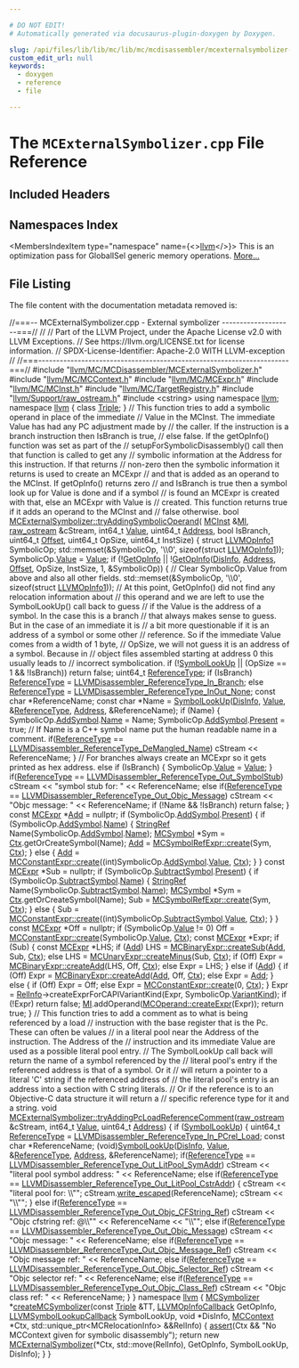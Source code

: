 ```yaml
---

# DO NOT EDIT!
# Automatically generated via docusaurus-plugin-doxygen by Doxygen.

slug: /api/files/lib/lib/mc/lib/mc/mcdisassembler/mcexternalsymbolizer-cpp
custom_edit_url: null
keywords:
  - doxygen
  - reference
  - file

---
```





# The `MCExternalSymbolizer.cpp` File Reference

<DoxygenPage pluginConfig={pluginConfig}>



## Included Headers

<IncludesList>
<IncludesListItem
  filePath="llvm/MC/MCDisassembler/MCExternalSymbolizer.h"
  permalink="/docs/api/files/include/include/llvm/include/llvm/mc/include/llvm/mc/mcdisassembler/mcexternalsymbolizer-h"
  isLocal="true" />
<IncludesListItem
  filePath="llvm/MC/MCContext.h"
  permalink="/docs/api/files/include/include/llvm/include/llvm/mc/mccontext-h"
  isLocal="true" />
<IncludesListItem
  filePath="llvm/MC/MCExpr.h"
  permalink="/docs/api/files/include/include/llvm/include/llvm/mc/mcexpr-h"
  isLocal="true" />
<IncludesListItem
  filePath="llvm/MC/MCInst.h"
  permalink="/docs/api/files/include/include/llvm/include/llvm/mc/mcinst-h"
  isLocal="true" />
<IncludesListItem
  filePath="llvm/MC/TargetRegistry.h"
  permalink="/docs/api/files/include/include/llvm/include/llvm/mc/targetregistry-h"
  isLocal="true" />
<IncludesListItem
  filePath="llvm/Support/raw_ostream.h"
  permalink="/docs/api/files/include/include/llvm/include/llvm/support/raw-ostream-h"
  isLocal="true" />
<IncludesListItem
  filePath="cstring"
  permalink=""
  isLocal="false" />
</IncludesList>

## Namespaces Index

<MembersIndex>

<MembersIndexItem
  type="namespace"
  name={<><a href="/docs/api/namespaces/llvm">llvm</a></>}>
This is an optimization pass for GlobalISel generic memory operations. <a href="/docs/api/namespaces/llvm/#details">More...</a>
</MembersIndexItem>

</MembersIndex>


## File Listing

The file content with the documentation metadata removed is:

<ProgramListing>

<Link id="l00001" /><CodeLine lineNumber="1"><Highlight kind="comment">//===-- MCExternalSymbolizer.cpp - External symbolizer --------------------===//</Highlight><Highlight kind="normal"></Highlight></CodeLine>
<Link id="l00002" /><CodeLine lineNumber="2"><Highlight kind="normal"></Highlight><Highlight kind="comment">//</Highlight><Highlight kind="normal"></Highlight></CodeLine>
<Link id="l00003" /><CodeLine lineNumber="3"><Highlight kind="normal"></Highlight><Highlight kind="comment">// Part of the LLVM Project, under the Apache License v2.0 with LLVM Exceptions.</Highlight><Highlight kind="normal"></Highlight></CodeLine>
<Link id="l00004" /><CodeLine lineNumber="4"><Highlight kind="normal"></Highlight><Highlight kind="comment">// See https://llvm.org/LICENSE.txt for license information.</Highlight><Highlight kind="normal"></Highlight></CodeLine>
<Link id="l00005" /><CodeLine lineNumber="5"><Highlight kind="normal"></Highlight><Highlight kind="comment">// SPDX-License-Identifier: Apache-2.0 WITH LLVM-exception</Highlight><Highlight kind="normal"></Highlight></CodeLine>
<Link id="l00006" /><CodeLine lineNumber="6"><Highlight kind="normal"></Highlight><Highlight kind="comment">//</Highlight><Highlight kind="normal"></Highlight></CodeLine>
<Link id="l00007" /><CodeLine lineNumber="7"><Highlight kind="normal"></Highlight><Highlight kind="comment">//===----------------------------------------------------------------------===//</Highlight><Highlight kind="normal"></Highlight></CodeLine>
<Link id="l00008" /><CodeLine lineNumber="8"><Highlight kind="normal"></Highlight></CodeLine>
<Link id="l00009" /><CodeLine lineNumber="9"><Highlight kind="normal"></Highlight><Highlight kind="preprocessor">#include &quot;<a href="/docs/api/files/include/include/llvm/include/llvm/mc/include/llvm/mc/mcdisassembler/mcexternalsymbolizer-h">llvm/MC/MCDisassembler/MCExternalSymbolizer.h</a>&quot;</Highlight><Highlight kind="normal"></Highlight></CodeLine>
<Link id="l00010" /><CodeLine lineNumber="10"><Highlight kind="normal"></Highlight><Highlight kind="preprocessor">#include &quot;<a href="/docs/api/files/include/include/llvm/include/llvm/mc/mccontext-h">llvm/MC/MCContext.h</a>&quot;</Highlight><Highlight kind="normal"></Highlight></CodeLine>
<Link id="l00011" /><CodeLine lineNumber="11"><Highlight kind="normal"></Highlight><Highlight kind="preprocessor">#include &quot;<a href="/docs/api/files/include/include/llvm/include/llvm/mc/mcexpr-h">llvm/MC/MCExpr.h</a>&quot;</Highlight><Highlight kind="normal"></Highlight></CodeLine>
<Link id="l00012" /><CodeLine lineNumber="12"><Highlight kind="normal"></Highlight><Highlight kind="preprocessor">#include &quot;<a href="/docs/api/files/include/include/llvm/include/llvm/mc/mcinst-h">llvm/MC/MCInst.h</a>&quot;</Highlight><Highlight kind="normal"></Highlight></CodeLine>
<Link id="l00013" /><CodeLine lineNumber="13"><Highlight kind="normal"></Highlight><Highlight kind="preprocessor">#include &quot;<a href="/docs/api/files/include/include/llvm/include/llvm/mc/targetregistry-h">llvm/MC/TargetRegistry.h</a>&quot;</Highlight><Highlight kind="normal"></Highlight></CodeLine>
<Link id="l00014" /><CodeLine lineNumber="14"><Highlight kind="normal"></Highlight><Highlight kind="preprocessor">#include &quot;<a href="/docs/api/files/include/include/llvm/include/llvm/support/raw-ostream-h">llvm/Support/raw&#95;ostream.h</a>&quot;</Highlight><Highlight kind="normal"></Highlight></CodeLine>
<Link id="l00015" /><CodeLine lineNumber="15"><Highlight kind="normal"></Highlight><Highlight kind="preprocessor">#include &lt;cstring&gt;</Highlight><Highlight kind="normal"></Highlight></CodeLine>
<Link id="l00016" /><CodeLine lineNumber="16"><Highlight kind="normal"></Highlight></CodeLine>
<Link id="l00017" /><CodeLine lineNumber="17"><Highlight kind="normal"></Highlight><Highlight kind="keyword">using namespace </Highlight><Highlight kind="normal"><a href="/docs/api/namespaces/llvm">llvm</a>;</Highlight></CodeLine>
<Link id="l00018" /><CodeLine lineNumber="18"><Highlight kind="normal"></Highlight></CodeLine>
<Link id="l00019" /><CodeLine lineNumber="19"><Highlight kind="normal"></Highlight><Highlight kind="keyword">namespace </Highlight><Highlight kind="normal"><a href="/docs/api/namespaces/llvm">llvm</a> &#123;</Highlight></CodeLine>
<Link id="l00020" /><CodeLine lineNumber="20"><Highlight kind="normal"></Highlight><Highlight kind="keyword">class </Highlight><Highlight kind="normal"><a href="/docs/api/classes/llvm/triple">Triple</a>;</Highlight></CodeLine>
<Link id="l00021" /><CodeLine lineNumber="21"><Highlight kind="normal">&#125;</Highlight></CodeLine>
<Link id="l00022" /><CodeLine lineNumber="22"><Highlight kind="normal"></Highlight></CodeLine>
<Link id="l00023" /><CodeLine lineNumber="23"><Highlight kind="normal"></Highlight><Highlight kind="comment">// This function tries to add a symbolic operand in place of the immediate</Highlight><Highlight kind="normal"></Highlight></CodeLine>
<Link id="l00024" /><CodeLine lineNumber="24"><Highlight kind="normal"></Highlight><Highlight kind="comment">// Value in the MCInst. The immediate Value has had any PC adjustment made by</Highlight><Highlight kind="normal"></Highlight></CodeLine>
<Link id="l00025" /><CodeLine lineNumber="25"><Highlight kind="normal"></Highlight><Highlight kind="comment">// the caller. If the instruction is a branch instruction then IsBranch is true,</Highlight><Highlight kind="normal"></Highlight></CodeLine>
<Link id="l00026" /><CodeLine lineNumber="26"><Highlight kind="normal"></Highlight><Highlight kind="comment">// else false. If the getOpInfo() function was set as part of the</Highlight><Highlight kind="normal"></Highlight></CodeLine>
<Link id="l00027" /><CodeLine lineNumber="27"><Highlight kind="normal"></Highlight><Highlight kind="comment">// setupForSymbolicDisassembly() call then that function is called to get any</Highlight><Highlight kind="normal"></Highlight></CodeLine>
<Link id="l00028" /><CodeLine lineNumber="28"><Highlight kind="normal"></Highlight><Highlight kind="comment">// symbolic information at the Address for this instruction. If that returns</Highlight><Highlight kind="normal"></Highlight></CodeLine>
<Link id="l00029" /><CodeLine lineNumber="29"><Highlight kind="normal"></Highlight><Highlight kind="comment">// non-zero then the symbolic information it returns is used to create an MCExpr</Highlight><Highlight kind="normal"></Highlight></CodeLine>
<Link id="l00030" /><CodeLine lineNumber="30"><Highlight kind="normal"></Highlight><Highlight kind="comment">// and that is added as an operand to the MCInst. If getOpInfo() returns zero</Highlight><Highlight kind="normal"></Highlight></CodeLine>
<Link id="l00031" /><CodeLine lineNumber="31"><Highlight kind="normal"></Highlight><Highlight kind="comment">// and IsBranch is true then a symbol look up for Value is done and if a symbol</Highlight><Highlight kind="normal"></Highlight></CodeLine>
<Link id="l00032" /><CodeLine lineNumber="32"><Highlight kind="normal"></Highlight><Highlight kind="comment">// is found an MCExpr is created with that, else an MCExpr with Value is</Highlight><Highlight kind="normal"></Highlight></CodeLine>
<Link id="l00033" /><CodeLine lineNumber="33"><Highlight kind="normal"></Highlight><Highlight kind="comment">// created. This function returns true if it adds an operand to the MCInst and</Highlight><Highlight kind="normal"></Highlight></CodeLine>
<Link id="l00034" /><CodeLine lineNumber="34"><Highlight kind="normal"></Highlight><Highlight kind="comment">// false otherwise.</Highlight><Highlight kind="normal"></Highlight></CodeLine>
<Link id="l00035" /><CodeLine lineNumber="35" lineLink="/docs/api/classes/llvm/mcexternalsymbolizer/#aa4807aa3571299368e6d9b5c3d39893a"><Highlight kind="normal"></Highlight><Highlight kind="keywordtype">bool</Highlight><Highlight kind="normal"> <a href="/docs/api/classes/llvm/mcexternalsymbolizer/#aa4807aa3571299368e6d9b5c3d39893a">MCExternalSymbolizer::tryAddingSymbolicOperand</a>(</Highlight></CodeLine>
<Link id="l00036" /><CodeLine lineNumber="36"><Highlight kind="normal">    <a href="/docs/api/classes/llvm/mcinst">MCInst</a> &amp;<a href="/docs/api/files/lib/lib/codegen/lib/codegen/globalisel/irtranslator-cpp/#abe44dfdea65b4f7e11e0a608ab708b76">MI</a>, <a href="/docs/api/classes/llvm/raw-ostream">raw&#95;ostream</a> &amp;cStream, int64&#95;t <a href="/docs/api/classes/llvm/value">Value</a>, uint64&#95;t <a href="/docs/api/namespaces/llvm/#a8e02bbea14c70bab55fbc1384e1472d9add7bf230fde8d4836917806aff6a6b27">Address</a>,</Highlight></CodeLine>
<Link id="l00037" /><CodeLine lineNumber="37"><Highlight kind="normal">    </Highlight><Highlight kind="keywordtype">bool</Highlight><Highlight kind="normal"> IsBranch, uint64&#95;t <a href="/docs/api/namespaces/llvm/#a05f5b9a11bdcc5feba62899f95dcf878a3134224cba2545bc57954d3b072aebb4">Offset</a>, uint64&#95;t OpSize, uint64&#95;t InstSize) &#123;</Highlight></CodeLine>
<Link id="l00038" /><CodeLine lineNumber="38"><Highlight kind="normal">  </Highlight><Highlight kind="keyword">struct </Highlight><Highlight kind="normal"><a href="/docs/api/structs/llvmopinfo1">LLVMOpInfo1</a> SymbolicOp;</Highlight></CodeLine>
<Link id="l00039" /><CodeLine lineNumber="39"><Highlight kind="normal">  std::memset(&amp;SymbolicOp, </Highlight><Highlight kind="charliteral">&#39;\\0&#39;</Highlight><Highlight kind="normal">, </Highlight><Highlight kind="keyword">sizeof</Highlight><Highlight kind="normal">(</Highlight><Highlight kind="keyword">struct</Highlight><Highlight kind="normal"> <a href="/docs/api/structs/llvmopinfo1">LLVMOpInfo1</a>));</Highlight></CodeLine>
<Link id="l00040" /><CodeLine lineNumber="40"><Highlight kind="normal">  SymbolicOp.<a href="/docs/api/structs/llvmopinfo1/#ada34b99f968a6dbdd52619e812eb7d9a">Value</a> = <a href="/docs/api/classes/llvm/value">Value</a>;</Highlight></CodeLine>
<Link id="l00041" /><CodeLine lineNumber="41"><Highlight kind="normal"></Highlight></CodeLine>
<Link id="l00042" /><CodeLine lineNumber="42"><Highlight kind="normal">  </Highlight><Highlight kind="keywordflow">if</Highlight><Highlight kind="normal"> (!<a href="/docs/api/classes/llvm/mcexternalsymbolizer/#a2307af972a75c070da7242a59df69859">GetOpInfo</a> ||</Highlight></CodeLine>
<Link id="l00043" /><CodeLine lineNumber="43"><Highlight kind="normal">      !<a href="/docs/api/classes/llvm/mcexternalsymbolizer/#a2307af972a75c070da7242a59df69859">GetOpInfo</a>(<a href="/docs/api/classes/llvm/mcexternalsymbolizer/#a08e6d3c9e137726ed3c3729b61d8bed0">DisInfo</a>, <a href="/docs/api/namespaces/llvm/#a8e02bbea14c70bab55fbc1384e1472d9add7bf230fde8d4836917806aff6a6b27">Address</a>, <a href="/docs/api/namespaces/llvm/#a05f5b9a11bdcc5feba62899f95dcf878a3134224cba2545bc57954d3b072aebb4">Offset</a>, OpSize, InstSize, 1, &amp;SymbolicOp)) &#123;</Highlight></CodeLine>
<Link id="l00044" /><CodeLine lineNumber="44"><Highlight kind="normal">    </Highlight><Highlight kind="comment">// Clear SymbolicOp.Value from above and also all other fields.</Highlight><Highlight kind="normal"></Highlight></CodeLine>
<Link id="l00045" /><CodeLine lineNumber="45"><Highlight kind="normal">    std::memset(&amp;SymbolicOp, </Highlight><Highlight kind="charliteral">&#39;\\0&#39;</Highlight><Highlight kind="normal">, </Highlight><Highlight kind="keyword">sizeof</Highlight><Highlight kind="normal">(</Highlight><Highlight kind="keyword">struct</Highlight><Highlight kind="normal"> <a href="/docs/api/structs/llvmopinfo1">LLVMOpInfo1</a>));</Highlight></CodeLine>
<Link id="l00046" /><CodeLine lineNumber="46"><Highlight kind="normal"></Highlight></CodeLine>
<Link id="l00047" /><CodeLine lineNumber="47"><Highlight kind="normal">    </Highlight><Highlight kind="comment">// At this point, GetOpInfo() did not find any relocation information about</Highlight><Highlight kind="normal"></Highlight></CodeLine>
<Link id="l00048" /><CodeLine lineNumber="48"><Highlight kind="normal">    </Highlight><Highlight kind="comment">// this operand and we are left to use the SymbolLookUp() call back to guess</Highlight><Highlight kind="normal"></Highlight></CodeLine>
<Link id="l00049" /><CodeLine lineNumber="49"><Highlight kind="normal">    </Highlight><Highlight kind="comment">// if the Value is the address of a symbol.  In the case this is a branch</Highlight><Highlight kind="normal"></Highlight></CodeLine>
<Link id="l00050" /><CodeLine lineNumber="50"><Highlight kind="normal">    </Highlight><Highlight kind="comment">// that always makes sense to guess.  But in the case of an immediate it is</Highlight><Highlight kind="normal"></Highlight></CodeLine>
<Link id="l00051" /><CodeLine lineNumber="51"><Highlight kind="normal">    </Highlight><Highlight kind="comment">// a bit more questionable if it is an address of a symbol or some other</Highlight><Highlight kind="normal"></Highlight></CodeLine>
<Link id="l00052" /><CodeLine lineNumber="52"><Highlight kind="normal">    </Highlight><Highlight kind="comment">// reference.  So if the immediate Value comes from a width of 1 byte,</Highlight><Highlight kind="normal"></Highlight></CodeLine>
<Link id="l00053" /><CodeLine lineNumber="53"><Highlight kind="normal">    </Highlight><Highlight kind="comment">// OpSize, we will not guess it is an address of a symbol.  Because in</Highlight><Highlight kind="normal"></Highlight></CodeLine>
<Link id="l00054" /><CodeLine lineNumber="54"><Highlight kind="normal">    </Highlight><Highlight kind="comment">// object files assembled starting at address 0 this usually leads to</Highlight><Highlight kind="normal"></Highlight></CodeLine>
<Link id="l00055" /><CodeLine lineNumber="55"><Highlight kind="normal">    </Highlight><Highlight kind="comment">// incorrect symbolication.</Highlight><Highlight kind="normal"></Highlight></CodeLine>
<Link id="l00056" /><CodeLine lineNumber="56"><Highlight kind="normal">    </Highlight><Highlight kind="keywordflow">if</Highlight><Highlight kind="normal"> (!<a href="/docs/api/classes/llvm/mcexternalsymbolizer/#a43bb0a0aab29f9a9dbdee6a2e2d3264f">SymbolLookUp</a> || (OpSize == 1 &amp;&amp; !IsBranch))</Highlight></CodeLine>
<Link id="l00057" /><CodeLine lineNumber="57"><Highlight kind="normal">      </Highlight><Highlight kind="keywordflow">return</Highlight><Highlight kind="normal"> </Highlight><Highlight kind="keyword">false</Highlight><Highlight kind="normal">;</Highlight></CodeLine>
<Link id="l00058" /><CodeLine lineNumber="58"><Highlight kind="normal"></Highlight></CodeLine>
<Link id="l00059" /><CodeLine lineNumber="59"><Highlight kind="normal">    uint64&#95;t <a href="/docs/api/classes/referencetype">ReferenceType</a>;</Highlight></CodeLine>
<Link id="l00060" /><CodeLine lineNumber="60"><Highlight kind="normal">    </Highlight><Highlight kind="keywordflow">if</Highlight><Highlight kind="normal"> (IsBranch)</Highlight></CodeLine>
<Link id="l00061" /><CodeLine lineNumber="61"><Highlight kind="normal">       <a href="/docs/api/classes/referencetype">ReferenceType</a> = <a href="/docs/api/groups/llvmcdisassembler/#ga82fca9d886616e829b203276c80afabf">LLVMDisassembler&#95;ReferenceType&#95;In&#95;Branch</a>;</Highlight></CodeLine>
<Link id="l00062" /><CodeLine lineNumber="62"><Highlight kind="normal">    </Highlight><Highlight kind="keywordflow">else</Highlight><Highlight kind="normal"></Highlight></CodeLine>
<Link id="l00063" /><CodeLine lineNumber="63"><Highlight kind="normal">       <a href="/docs/api/classes/referencetype">ReferenceType</a> = <a href="/docs/api/groups/llvmcdisassembler/#gaa6b926b61f2d59191c806d31bb94c894">LLVMDisassembler&#95;ReferenceType&#95;InOut&#95;None</a>;</Highlight></CodeLine>
<Link id="l00064" /><CodeLine lineNumber="64"><Highlight kind="normal">    </Highlight><Highlight kind="keyword">const</Highlight><Highlight kind="normal"> </Highlight><Highlight kind="keywordtype">char</Highlight><Highlight kind="normal"> &#42;ReferenceName;</Highlight></CodeLine>
<Link id="l00065" /><CodeLine lineNumber="65"><Highlight kind="normal">    </Highlight><Highlight kind="keyword">const</Highlight><Highlight kind="normal"> </Highlight><Highlight kind="keywordtype">char</Highlight><Highlight kind="normal"> &#42;Name = <a href="/docs/api/classes/llvm/mcexternalsymbolizer/#a43bb0a0aab29f9a9dbdee6a2e2d3264f">SymbolLookUp</a>(<a href="/docs/api/classes/llvm/mcexternalsymbolizer/#a08e6d3c9e137726ed3c3729b61d8bed0">DisInfo</a>, <a href="/docs/api/classes/llvm/value">Value</a>, &amp;<a href="/docs/api/classes/referencetype">ReferenceType</a>, <a href="/docs/api/namespaces/llvm/#a8e02bbea14c70bab55fbc1384e1472d9add7bf230fde8d4836917806aff6a6b27">Address</a>,</Highlight></CodeLine>
<Link id="l00066" /><CodeLine lineNumber="66"><Highlight kind="normal">                                    &amp;ReferenceName);</Highlight></CodeLine>
<Link id="l00067" /><CodeLine lineNumber="67"><Highlight kind="normal">    </Highlight><Highlight kind="keywordflow">if</Highlight><Highlight kind="normal"> (Name) &#123;</Highlight></CodeLine>
<Link id="l00068" /><CodeLine lineNumber="68"><Highlight kind="normal">      SymbolicOp.<a href="/docs/api/structs/llvmopinfo1/#a5ac48adba22aa66db9bed16f0d492705">AddSymbol</a>.<a href="/docs/api/structs/llvmopinfosymbol1/#a60a11f3a829fd9bbeb3071bf372bcef0">Name</a> = Name;</Highlight></CodeLine>
<Link id="l00069" /><CodeLine lineNumber="69"><Highlight kind="normal">      SymbolicOp.<a href="/docs/api/structs/llvmopinfo1/#a5ac48adba22aa66db9bed16f0d492705">AddSymbol</a>.<a href="/docs/api/structs/llvmopinfosymbol1/#a03a90bff1e766901579a900fd4f870a1">Present</a> = </Highlight><Highlight kind="keyword">true</Highlight><Highlight kind="normal">;</Highlight></CodeLine>
<Link id="l00070" /><CodeLine lineNumber="70"><Highlight kind="normal">      </Highlight><Highlight kind="comment">// If Name is a C++ symbol name put the human readable name in a comment.</Highlight><Highlight kind="normal"></Highlight></CodeLine>
<Link id="l00071" /><CodeLine lineNumber="71"><Highlight kind="normal">      </Highlight><Highlight kind="keywordflow">if</Highlight><Highlight kind="normal">(<a href="/docs/api/classes/referencetype">ReferenceType</a> == <a href="/docs/api/groups/llvmcdisassembler/#gae11bd2845e00fc1aed8223da0793bf4b">LLVMDisassembler&#95;ReferenceType&#95;DeMangled&#95;Name</a>)</Highlight></CodeLine>
<Link id="l00072" /><CodeLine lineNumber="72"><Highlight kind="normal">        cStream &lt;&lt; ReferenceName;</Highlight></CodeLine>
<Link id="l00073" /><CodeLine lineNumber="73"><Highlight kind="normal">    &#125;</Highlight></CodeLine>
<Link id="l00074" /><CodeLine lineNumber="74"><Highlight kind="normal">    </Highlight><Highlight kind="comment">// For branches always create an MCExpr so it gets printed as hex address.</Highlight><Highlight kind="normal"></Highlight></CodeLine>
<Link id="l00075" /><CodeLine lineNumber="75"><Highlight kind="normal">    </Highlight><Highlight kind="keywordflow">else</Highlight><Highlight kind="normal"> </Highlight><Highlight kind="keywordflow">if</Highlight><Highlight kind="normal"> (IsBranch) &#123;</Highlight></CodeLine>
<Link id="l00076" /><CodeLine lineNumber="76"><Highlight kind="normal">      SymbolicOp.<a href="/docs/api/structs/llvmopinfo1/#ada34b99f968a6dbdd52619e812eb7d9a">Value</a> = <a href="/docs/api/classes/llvm/value">Value</a>;</Highlight></CodeLine>
<Link id="l00077" /><CodeLine lineNumber="77"><Highlight kind="normal">    &#125;</Highlight></CodeLine>
<Link id="l00078" /><CodeLine lineNumber="78"><Highlight kind="normal">    </Highlight><Highlight kind="keywordflow">if</Highlight><Highlight kind="normal">(<a href="/docs/api/classes/referencetype">ReferenceType</a> == <a href="/docs/api/groups/llvmcdisassembler/#ga43cc63fe7d58d8379d06b31cf92d620b">LLVMDisassembler&#95;ReferenceType&#95;Out&#95;SymbolStub</a>)</Highlight></CodeLine>
<Link id="l00079" /><CodeLine lineNumber="79"><Highlight kind="normal">      cStream &lt;&lt; </Highlight><Highlight kind="stringliteral">&quot;symbol stub for: &quot;</Highlight><Highlight kind="normal"> &lt;&lt; ReferenceName;</Highlight></CodeLine>
<Link id="l00080" /><CodeLine lineNumber="80"><Highlight kind="normal">    </Highlight><Highlight kind="keywordflow">else</Highlight><Highlight kind="normal"> </Highlight><Highlight kind="keywordflow">if</Highlight><Highlight kind="normal">(<a href="/docs/api/classes/referencetype">ReferenceType</a> == <a href="/docs/api/groups/llvmcdisassembler/#gaa07c4db36282f91d8f9da2f1c74ffc4c">LLVMDisassembler&#95;ReferenceType&#95;Out&#95;Objc&#95;Message</a>)</Highlight></CodeLine>
<Link id="l00081" /><CodeLine lineNumber="81"><Highlight kind="normal">      cStream &lt;&lt; </Highlight><Highlight kind="stringliteral">&quot;Objc message: &quot;</Highlight><Highlight kind="normal"> &lt;&lt; ReferenceName;</Highlight></CodeLine>
<Link id="l00082" /><CodeLine lineNumber="82"><Highlight kind="normal">    </Highlight><Highlight kind="keywordflow">if</Highlight><Highlight kind="normal"> (!Name &amp;&amp; !IsBranch)</Highlight></CodeLine>
<Link id="l00083" /><CodeLine lineNumber="83"><Highlight kind="normal">      </Highlight><Highlight kind="keywordflow">return</Highlight><Highlight kind="normal"> </Highlight><Highlight kind="keyword">false</Highlight><Highlight kind="normal">;</Highlight></CodeLine>
<Link id="l00084" /><CodeLine lineNumber="84"><Highlight kind="normal">  &#125;</Highlight></CodeLine>
<Link id="l00085" /><CodeLine lineNumber="85"><Highlight kind="normal"></Highlight></CodeLine>
<Link id="l00086" /><CodeLine lineNumber="86"><Highlight kind="normal">  </Highlight><Highlight kind="keyword">const</Highlight><Highlight kind="normal"> <a href="/docs/api/classes/llvm/mcexpr">MCExpr</a> &#42;<a href="/docs/api/namespaces/llvm/#aac36edd0f1ce976f0025c98e88d3830eaec211f7c20af43e742bf2570c3cb84f9">Add</a> = </Highlight><Highlight kind="keyword">nullptr</Highlight><Highlight kind="normal">;</Highlight></CodeLine>
<Link id="l00087" /><CodeLine lineNumber="87"><Highlight kind="normal">  </Highlight><Highlight kind="keywordflow">if</Highlight><Highlight kind="normal"> (SymbolicOp.<a href="/docs/api/structs/llvmopinfo1/#a5ac48adba22aa66db9bed16f0d492705">AddSymbol</a>.<a href="/docs/api/structs/llvmopinfosymbol1/#a03a90bff1e766901579a900fd4f870a1">Present</a>) &#123;</Highlight></CodeLine>
<Link id="l00088" /><CodeLine lineNumber="88"><Highlight kind="normal">    </Highlight><Highlight kind="keywordflow">if</Highlight><Highlight kind="normal"> (SymbolicOp.<a href="/docs/api/structs/llvmopinfo1/#a5ac48adba22aa66db9bed16f0d492705">AddSymbol</a>.<a href="/docs/api/structs/llvmopinfosymbol1/#a60a11f3a829fd9bbeb3071bf372bcef0">Name</a>) &#123;</Highlight></CodeLine>
<Link id="l00089" /><CodeLine lineNumber="89"><Highlight kind="normal">      <a href="/docs/api/classes/llvm/stringref">StringRef</a> Name(SymbolicOp.<a href="/docs/api/structs/llvmopinfo1/#a5ac48adba22aa66db9bed16f0d492705">AddSymbol</a>.<a href="/docs/api/structs/llvmopinfosymbol1/#a60a11f3a829fd9bbeb3071bf372bcef0">Name</a>);</Highlight></CodeLine>
<Link id="l00090" /><CodeLine lineNumber="90"><Highlight kind="normal">      <a href="/docs/api/classes/llvm/mcsymbol">MCSymbol</a> &#42;Sym = <a href="/docs/api/classes/llvm/mcsymbolizer/#ae7ae949c9f9c53c3e6e8c29799753c01">Ctx</a>.getOrCreateSymbol(Name);</Highlight></CodeLine>
<Link id="l00091" /><CodeLine lineNumber="91"><Highlight kind="normal">      <a href="/docs/api/namespaces/llvm/#aac36edd0f1ce976f0025c98e88d3830eaec211f7c20af43e742bf2570c3cb84f9">Add</a> = <a href="/docs/api/classes/llvm/mcsymbolrefexpr/#a9914b597552aa4b4bcbb8acaa04d632a">MCSymbolRefExpr::create</a>(Sym, <a href="/docs/api/classes/llvm/mcsymbolizer/#ae7ae949c9f9c53c3e6e8c29799753c01">Ctx</a>);</Highlight></CodeLine>
<Link id="l00092" /><CodeLine lineNumber="92"><Highlight kind="normal">    &#125; </Highlight><Highlight kind="keywordflow">else</Highlight><Highlight kind="normal"> &#123;</Highlight></CodeLine>
<Link id="l00093" /><CodeLine lineNumber="93"><Highlight kind="normal">      <a href="/docs/api/namespaces/llvm/#aac36edd0f1ce976f0025c98e88d3830eaec211f7c20af43e742bf2570c3cb84f9">Add</a> = <a href="/docs/api/classes/llvm/mcconstantexpr/#af9bdc4c9c65ea1ff077fbbb6407d7b2a">MCConstantExpr::create</a>((</Highlight><Highlight kind="keywordtype">int</Highlight><Highlight kind="normal">)SymbolicOp.<a href="/docs/api/structs/llvmopinfo1/#a5ac48adba22aa66db9bed16f0d492705">AddSymbol</a>.<a href="/docs/api/structs/llvmopinfosymbol1/#ada98ba08ab672b331d230197a788e625">Value</a>, <a href="/docs/api/classes/llvm/mcsymbolizer/#ae7ae949c9f9c53c3e6e8c29799753c01">Ctx</a>);</Highlight></CodeLine>
<Link id="l00094" /><CodeLine lineNumber="94"><Highlight kind="normal">    &#125;</Highlight></CodeLine>
<Link id="l00095" /><CodeLine lineNumber="95"><Highlight kind="normal">  &#125;</Highlight></CodeLine>
<Link id="l00096" /><CodeLine lineNumber="96"><Highlight kind="normal"></Highlight></CodeLine>
<Link id="l00097" /><CodeLine lineNumber="97"><Highlight kind="normal">  </Highlight><Highlight kind="keyword">const</Highlight><Highlight kind="normal"> <a href="/docs/api/classes/llvm/mcexpr">MCExpr</a> &#42;Sub = </Highlight><Highlight kind="keyword">nullptr</Highlight><Highlight kind="normal">;</Highlight></CodeLine>
<Link id="l00098" /><CodeLine lineNumber="98"><Highlight kind="normal">  </Highlight><Highlight kind="keywordflow">if</Highlight><Highlight kind="normal"> (SymbolicOp.<a href="/docs/api/structs/llvmopinfo1/#a5a683606e957f62746726cab5935d165">SubtractSymbol</a>.<a href="/docs/api/structs/llvmopinfosymbol1/#a03a90bff1e766901579a900fd4f870a1">Present</a>) &#123;</Highlight></CodeLine>
<Link id="l00099" /><CodeLine lineNumber="99"><Highlight kind="normal">      </Highlight><Highlight kind="keywordflow">if</Highlight><Highlight kind="normal"> (SymbolicOp.<a href="/docs/api/structs/llvmopinfo1/#a5a683606e957f62746726cab5935d165">SubtractSymbol</a>.<a href="/docs/api/structs/llvmopinfosymbol1/#a60a11f3a829fd9bbeb3071bf372bcef0">Name</a>) &#123;</Highlight></CodeLine>
<Link id="l00100" /><CodeLine lineNumber="100"><Highlight kind="normal">      <a href="/docs/api/classes/llvm/stringref">StringRef</a> Name(SymbolicOp.<a href="/docs/api/structs/llvmopinfo1/#a5a683606e957f62746726cab5935d165">SubtractSymbol</a>.<a href="/docs/api/structs/llvmopinfosymbol1/#a60a11f3a829fd9bbeb3071bf372bcef0">Name</a>);</Highlight></CodeLine>
<Link id="l00101" /><CodeLine lineNumber="101"><Highlight kind="normal">      <a href="/docs/api/classes/llvm/mcsymbol">MCSymbol</a> &#42;Sym = <a href="/docs/api/classes/llvm/mcsymbolizer/#ae7ae949c9f9c53c3e6e8c29799753c01">Ctx</a>.getOrCreateSymbol(Name);</Highlight></CodeLine>
<Link id="l00102" /><CodeLine lineNumber="102"><Highlight kind="normal">      Sub = <a href="/docs/api/classes/llvm/mcsymbolrefexpr/#a9914b597552aa4b4bcbb8acaa04d632a">MCSymbolRefExpr::create</a>(Sym, <a href="/docs/api/classes/llvm/mcsymbolizer/#ae7ae949c9f9c53c3e6e8c29799753c01">Ctx</a>);</Highlight></CodeLine>
<Link id="l00103" /><CodeLine lineNumber="103"><Highlight kind="normal">    &#125; </Highlight><Highlight kind="keywordflow">else</Highlight><Highlight kind="normal"> &#123;</Highlight></CodeLine>
<Link id="l00104" /><CodeLine lineNumber="104"><Highlight kind="normal">      Sub = <a href="/docs/api/classes/llvm/mcconstantexpr/#af9bdc4c9c65ea1ff077fbbb6407d7b2a">MCConstantExpr::create</a>((</Highlight><Highlight kind="keywordtype">int</Highlight><Highlight kind="normal">)SymbolicOp.<a href="/docs/api/structs/llvmopinfo1/#a5a683606e957f62746726cab5935d165">SubtractSymbol</a>.<a href="/docs/api/structs/llvmopinfosymbol1/#ada98ba08ab672b331d230197a788e625">Value</a>, <a href="/docs/api/classes/llvm/mcsymbolizer/#ae7ae949c9f9c53c3e6e8c29799753c01">Ctx</a>);</Highlight></CodeLine>
<Link id="l00105" /><CodeLine lineNumber="105"><Highlight kind="normal">    &#125;</Highlight></CodeLine>
<Link id="l00106" /><CodeLine lineNumber="106"><Highlight kind="normal">  &#125;</Highlight></CodeLine>
<Link id="l00107" /><CodeLine lineNumber="107"><Highlight kind="normal"></Highlight></CodeLine>
<Link id="l00108" /><CodeLine lineNumber="108"><Highlight kind="normal">  </Highlight><Highlight kind="keyword">const</Highlight><Highlight kind="normal"> <a href="/docs/api/classes/llvm/mcexpr">MCExpr</a> &#42;Off = </Highlight><Highlight kind="keyword">nullptr</Highlight><Highlight kind="normal">;</Highlight></CodeLine>
<Link id="l00109" /><CodeLine lineNumber="109"><Highlight kind="normal">  </Highlight><Highlight kind="keywordflow">if</Highlight><Highlight kind="normal"> (SymbolicOp.<a href="/docs/api/structs/llvmopinfo1/#ada34b99f968a6dbdd52619e812eb7d9a">Value</a> != 0)</Highlight></CodeLine>
<Link id="l00110" /><CodeLine lineNumber="110"><Highlight kind="normal">    Off = <a href="/docs/api/classes/llvm/mcconstantexpr/#af9bdc4c9c65ea1ff077fbbb6407d7b2a">MCConstantExpr::create</a>(SymbolicOp.<a href="/docs/api/structs/llvmopinfo1/#ada34b99f968a6dbdd52619e812eb7d9a">Value</a>, <a href="/docs/api/classes/llvm/mcsymbolizer/#ae7ae949c9f9c53c3e6e8c29799753c01">Ctx</a>);</Highlight></CodeLine>
<Link id="l00111" /><CodeLine lineNumber="111"><Highlight kind="normal"></Highlight></CodeLine>
<Link id="l00112" /><CodeLine lineNumber="112"><Highlight kind="normal">  </Highlight><Highlight kind="keyword">const</Highlight><Highlight kind="normal"> <a href="/docs/api/classes/llvm/mcexpr">MCExpr</a> &#42;Expr;</Highlight></CodeLine>
<Link id="l00113" /><CodeLine lineNumber="113"><Highlight kind="normal">  </Highlight><Highlight kind="keywordflow">if</Highlight><Highlight kind="normal"> (Sub) &#123;</Highlight></CodeLine>
<Link id="l00114" /><CodeLine lineNumber="114"><Highlight kind="normal">    </Highlight><Highlight kind="keyword">const</Highlight><Highlight kind="normal"> <a href="/docs/api/classes/llvm/mcexpr">MCExpr</a> &#42;LHS;</Highlight></CodeLine>
<Link id="l00115" /><CodeLine lineNumber="115"><Highlight kind="normal">    </Highlight><Highlight kind="keywordflow">if</Highlight><Highlight kind="normal"> (<a href="/docs/api/namespaces/llvm/#aac36edd0f1ce976f0025c98e88d3830eaec211f7c20af43e742bf2570c3cb84f9">Add</a>)</Highlight></CodeLine>
<Link id="l00116" /><CodeLine lineNumber="116"><Highlight kind="normal">      LHS = <a href="/docs/api/classes/llvm/mcbinaryexpr/#af766134165065939f49fb0662c246f66">MCBinaryExpr::createSub</a>(<a href="/docs/api/namespaces/llvm/#aac36edd0f1ce976f0025c98e88d3830eaec211f7c20af43e742bf2570c3cb84f9">Add</a>, Sub, <a href="/docs/api/classes/llvm/mcsymbolizer/#ae7ae949c9f9c53c3e6e8c29799753c01">Ctx</a>);</Highlight></CodeLine>
<Link id="l00117" /><CodeLine lineNumber="117"><Highlight kind="normal">    </Highlight><Highlight kind="keywordflow">else</Highlight><Highlight kind="normal"></Highlight></CodeLine>
<Link id="l00118" /><CodeLine lineNumber="118"><Highlight kind="normal">      LHS = <a href="/docs/api/classes/llvm/mcunaryexpr/#aff718d95a5738283e9049bc93fa9abe2">MCUnaryExpr::createMinus</a>(Sub, <a href="/docs/api/classes/llvm/mcsymbolizer/#ae7ae949c9f9c53c3e6e8c29799753c01">Ctx</a>);</Highlight></CodeLine>
<Link id="l00119" /><CodeLine lineNumber="119"><Highlight kind="normal">    </Highlight><Highlight kind="keywordflow">if</Highlight><Highlight kind="normal"> (Off)</Highlight></CodeLine>
<Link id="l00120" /><CodeLine lineNumber="120"><Highlight kind="normal">      Expr = <a href="/docs/api/classes/llvm/mcbinaryexpr/#a3cbe1086ebf00680e8dc374e07305cfb">MCBinaryExpr::createAdd</a>(LHS, Off, <a href="/docs/api/classes/llvm/mcsymbolizer/#ae7ae949c9f9c53c3e6e8c29799753c01">Ctx</a>);</Highlight></CodeLine>
<Link id="l00121" /><CodeLine lineNumber="121"><Highlight kind="normal">    </Highlight><Highlight kind="keywordflow">else</Highlight><Highlight kind="normal"></Highlight></CodeLine>
<Link id="l00122" /><CodeLine lineNumber="122"><Highlight kind="normal">      Expr = LHS;</Highlight></CodeLine>
<Link id="l00123" /><CodeLine lineNumber="123"><Highlight kind="normal">  &#125; </Highlight><Highlight kind="keywordflow">else</Highlight><Highlight kind="normal"> </Highlight><Highlight kind="keywordflow">if</Highlight><Highlight kind="normal"> (<a href="/docs/api/namespaces/llvm/#aac36edd0f1ce976f0025c98e88d3830eaec211f7c20af43e742bf2570c3cb84f9">Add</a>) &#123;</Highlight></CodeLine>
<Link id="l00124" /><CodeLine lineNumber="124"><Highlight kind="normal">    </Highlight><Highlight kind="keywordflow">if</Highlight><Highlight kind="normal"> (Off)</Highlight></CodeLine>
<Link id="l00125" /><CodeLine lineNumber="125"><Highlight kind="normal">      Expr = <a href="/docs/api/classes/llvm/mcbinaryexpr/#a3cbe1086ebf00680e8dc374e07305cfb">MCBinaryExpr::createAdd</a>(<a href="/docs/api/namespaces/llvm/#aac36edd0f1ce976f0025c98e88d3830eaec211f7c20af43e742bf2570c3cb84f9">Add</a>, Off, <a href="/docs/api/classes/llvm/mcsymbolizer/#ae7ae949c9f9c53c3e6e8c29799753c01">Ctx</a>);</Highlight></CodeLine>
<Link id="l00126" /><CodeLine lineNumber="126"><Highlight kind="normal">    </Highlight><Highlight kind="keywordflow">else</Highlight><Highlight kind="normal"></Highlight></CodeLine>
<Link id="l00127" /><CodeLine lineNumber="127"><Highlight kind="normal">      Expr = <a href="/docs/api/namespaces/llvm/#aac36edd0f1ce976f0025c98e88d3830eaec211f7c20af43e742bf2570c3cb84f9">Add</a>;</Highlight></CodeLine>
<Link id="l00128" /><CodeLine lineNumber="128"><Highlight kind="normal">  &#125; </Highlight><Highlight kind="keywordflow">else</Highlight><Highlight kind="normal"> &#123;</Highlight></CodeLine>
<Link id="l00129" /><CodeLine lineNumber="129"><Highlight kind="normal">    </Highlight><Highlight kind="keywordflow">if</Highlight><Highlight kind="normal"> (Off)</Highlight></CodeLine>
<Link id="l00130" /><CodeLine lineNumber="130"><Highlight kind="normal">      Expr = Off;</Highlight></CodeLine>
<Link id="l00131" /><CodeLine lineNumber="131"><Highlight kind="normal">    </Highlight><Highlight kind="keywordflow">else</Highlight><Highlight kind="normal"></Highlight></CodeLine>
<Link id="l00132" /><CodeLine lineNumber="132"><Highlight kind="normal">      Expr = <a href="/docs/api/classes/llvm/mcconstantexpr/#af9bdc4c9c65ea1ff077fbbb6407d7b2a">MCConstantExpr::create</a>(0, <a href="/docs/api/classes/llvm/mcsymbolizer/#ae7ae949c9f9c53c3e6e8c29799753c01">Ctx</a>);</Highlight></CodeLine>
<Link id="l00133" /><CodeLine lineNumber="133"><Highlight kind="normal">  &#125;</Highlight></CodeLine>
<Link id="l00134" /><CodeLine lineNumber="134"><Highlight kind="normal"></Highlight></CodeLine>
<Link id="l00135" /><CodeLine lineNumber="135"><Highlight kind="normal">  Expr = <a href="/docs/api/classes/llvm/mcsymbolizer/#a65399cf3fad4593f48477a0962ddd074">RelInfo</a>-&gt;createExprForCAPIVariantKind(Expr, SymbolicOp.<a href="/docs/api/structs/llvmopinfo1/#ab73fd79b7db7a7c855f644fb952b519b">VariantKind</a>);</Highlight></CodeLine>
<Link id="l00136" /><CodeLine lineNumber="136"><Highlight kind="normal">  </Highlight><Highlight kind="keywordflow">if</Highlight><Highlight kind="normal"> (!Expr)</Highlight></CodeLine>
<Link id="l00137" /><CodeLine lineNumber="137"><Highlight kind="normal">    </Highlight><Highlight kind="keywordflow">return</Highlight><Highlight kind="normal"> </Highlight><Highlight kind="keyword">false</Highlight><Highlight kind="normal">;</Highlight></CodeLine>
<Link id="l00138" /><CodeLine lineNumber="138"><Highlight kind="normal"></Highlight></CodeLine>
<Link id="l00139" /><CodeLine lineNumber="139"><Highlight kind="normal">  <a href="/docs/api/files/lib/lib/codegen/lib/codegen/globalisel/irtranslator-cpp/#abe44dfdea65b4f7e11e0a608ab708b76">MI</a>.addOperand(<a href="/docs/api/classes/llvm/mcoperand/#a17f407ba097404266dc3528bd68ac811">MCOperand::createExpr</a>(Expr));</Highlight></CodeLine>
<Link id="l00140" /><CodeLine lineNumber="140"><Highlight kind="normal">  </Highlight><Highlight kind="keywordflow">return</Highlight><Highlight kind="normal"> </Highlight><Highlight kind="keyword">true</Highlight><Highlight kind="normal">;</Highlight></CodeLine>
<Link id="l00141" /><CodeLine lineNumber="141"><Highlight kind="normal">&#125;</Highlight></CodeLine>
<Link id="l00142" /><CodeLine lineNumber="142"><Highlight kind="normal"></Highlight></CodeLine>
<Link id="l00143" /><CodeLine lineNumber="143"><Highlight kind="normal"></Highlight><Highlight kind="comment">// This function tries to add a comment as to what is being referenced by a load</Highlight><Highlight kind="normal"></Highlight></CodeLine>
<Link id="l00144" /><CodeLine lineNumber="144"><Highlight kind="normal"></Highlight><Highlight kind="comment">// instruction with the base register that is the Pc.  These can often be values</Highlight><Highlight kind="normal"></Highlight></CodeLine>
<Link id="l00145" /><CodeLine lineNumber="145"><Highlight kind="normal"></Highlight><Highlight kind="comment">// in a literal pool near the Address of the instruction. The Address of the</Highlight><Highlight kind="normal"></Highlight></CodeLine>
<Link id="l00146" /><CodeLine lineNumber="146"><Highlight kind="normal"></Highlight><Highlight kind="comment">// instruction and its immediate Value are used as a possible literal pool entry.</Highlight><Highlight kind="normal"></Highlight></CodeLine>
<Link id="l00147" /><CodeLine lineNumber="147"><Highlight kind="normal"></Highlight><Highlight kind="comment">// The SymbolLookUp call back will return the name of a symbol referenced by the</Highlight><Highlight kind="normal"></Highlight></CodeLine>
<Link id="l00148" /><CodeLine lineNumber="148"><Highlight kind="normal"></Highlight><Highlight kind="comment">// literal pool&#39;s entry if the referenced address is that of a symbol. Or it</Highlight><Highlight kind="normal"></Highlight></CodeLine>
<Link id="l00149" /><CodeLine lineNumber="149"><Highlight kind="normal"></Highlight><Highlight kind="comment">// will return a pointer to a literal &#39;C&#39; string if the referenced address of</Highlight><Highlight kind="normal"></Highlight></CodeLine>
<Link id="l00150" /><CodeLine lineNumber="150"><Highlight kind="normal"></Highlight><Highlight kind="comment">// the literal pool&#39;s entry is an address into a section with C string literals.</Highlight><Highlight kind="normal"></Highlight></CodeLine>
<Link id="l00151" /><CodeLine lineNumber="151"><Highlight kind="normal"></Highlight><Highlight kind="comment">// Or if the reference is to an Objective-C data structure it will return a</Highlight><Highlight kind="normal"></Highlight></CodeLine>
<Link id="l00152" /><CodeLine lineNumber="152"><Highlight kind="normal"></Highlight><Highlight kind="comment">// specific reference type for it and a string.</Highlight><Highlight kind="normal"></Highlight></CodeLine>
<Link id="l00153" /><CodeLine lineNumber="153" lineLink="/docs/api/classes/llvm/mcexternalsymbolizer/#a932da00ce99b1018afdbc02579239ff1"><Highlight kind="normal"></Highlight><Highlight kind="keywordtype">void</Highlight><Highlight kind="normal"> <a href="/docs/api/classes/llvm/mcexternalsymbolizer/#a932da00ce99b1018afdbc02579239ff1">MCExternalSymbolizer::tryAddingPcLoadReferenceComment</a>(<a href="/docs/api/classes/llvm/raw-ostream">raw&#95;ostream</a> &amp;cStream,</Highlight></CodeLine>
<Link id="l00154" /><CodeLine lineNumber="154"><Highlight kind="normal">                                                           int64&#95;t <a href="/docs/api/classes/llvm/value">Value</a>,</Highlight></CodeLine>
<Link id="l00155" /><CodeLine lineNumber="155"><Highlight kind="normal">                                                           uint64&#95;t <a href="/docs/api/namespaces/llvm/#a8e02bbea14c70bab55fbc1384e1472d9add7bf230fde8d4836917806aff6a6b27">Address</a>) &#123;</Highlight></CodeLine>
<Link id="l00156" /><CodeLine lineNumber="156"><Highlight kind="normal">  </Highlight><Highlight kind="keywordflow">if</Highlight><Highlight kind="normal"> (<a href="/docs/api/classes/llvm/mcexternalsymbolizer/#a43bb0a0aab29f9a9dbdee6a2e2d3264f">SymbolLookUp</a>) &#123;</Highlight></CodeLine>
<Link id="l00157" /><CodeLine lineNumber="157"><Highlight kind="normal">    uint64&#95;t <a href="/docs/api/classes/referencetype">ReferenceType</a> = <a href="/docs/api/groups/llvmcdisassembler/#ga4d14397b83038d9f432101b60d28afcd">LLVMDisassembler&#95;ReferenceType&#95;In&#95;PCrel&#95;Load</a>;</Highlight></CodeLine>
<Link id="l00158" /><CodeLine lineNumber="158"><Highlight kind="normal">    </Highlight><Highlight kind="keyword">const</Highlight><Highlight kind="normal"> </Highlight><Highlight kind="keywordtype">char</Highlight><Highlight kind="normal"> &#42;ReferenceName;</Highlight></CodeLine>
<Link id="l00159" /><CodeLine lineNumber="159"><Highlight kind="normal">    (void)<a href="/docs/api/classes/llvm/mcexternalsymbolizer/#a43bb0a0aab29f9a9dbdee6a2e2d3264f">SymbolLookUp</a>(<a href="/docs/api/classes/llvm/mcexternalsymbolizer/#a08e6d3c9e137726ed3c3729b61d8bed0">DisInfo</a>, <a href="/docs/api/classes/llvm/value">Value</a>, &amp;<a href="/docs/api/classes/referencetype">ReferenceType</a>, <a href="/docs/api/namespaces/llvm/#a8e02bbea14c70bab55fbc1384e1472d9add7bf230fde8d4836917806aff6a6b27">Address</a>, &amp;ReferenceName);</Highlight></CodeLine>
<Link id="l00160" /><CodeLine lineNumber="160"><Highlight kind="normal">    </Highlight><Highlight kind="keywordflow">if</Highlight><Highlight kind="normal">(<a href="/docs/api/classes/referencetype">ReferenceType</a> == <a href="/docs/api/groups/llvmcdisassembler/#ga9ddf8b97918a69a6a513225d2f26c91f">LLVMDisassembler&#95;ReferenceType&#95;Out&#95;LitPool&#95;SymAddr</a>)</Highlight></CodeLine>
<Link id="l00161" /><CodeLine lineNumber="161"><Highlight kind="normal">      cStream &lt;&lt; </Highlight><Highlight kind="stringliteral">&quot;literal pool symbol address: &quot;</Highlight><Highlight kind="normal"> &lt;&lt; ReferenceName;</Highlight></CodeLine>
<Link id="l00162" /><CodeLine lineNumber="162"><Highlight kind="normal">    </Highlight><Highlight kind="keywordflow">else</Highlight><Highlight kind="normal"> </Highlight><Highlight kind="keywordflow">if</Highlight><Highlight kind="normal">(<a href="/docs/api/classes/referencetype">ReferenceType</a> ==</Highlight></CodeLine>
<Link id="l00163" /><CodeLine lineNumber="163"><Highlight kind="normal">            <a href="/docs/api/groups/llvmcdisassembler/#ga81e5011868131b85e2fe428b5de9165b">LLVMDisassembler&#95;ReferenceType&#95;Out&#95;LitPool&#95;CstrAddr</a>) &#123;</Highlight></CodeLine>
<Link id="l00164" /><CodeLine lineNumber="164"><Highlight kind="normal">      cStream &lt;&lt; </Highlight><Highlight kind="stringliteral">&quot;literal pool for: \\&quot;&quot;</Highlight><Highlight kind="normal">;</Highlight></CodeLine>
<Link id="l00165" /><CodeLine lineNumber="165"><Highlight kind="normal">      cStream.<a href="/docs/api/classes/llvm/raw-ostream/#a5ba2ece4b959bae02752c34b784ba087">write&#95;escaped</a>(ReferenceName);</Highlight></CodeLine>
<Link id="l00166" /><CodeLine lineNumber="166"><Highlight kind="normal">      cStream &lt;&lt; </Highlight><Highlight kind="stringliteral">&quot;\\&quot;&quot;</Highlight><Highlight kind="normal">;</Highlight></CodeLine>
<Link id="l00167" /><CodeLine lineNumber="167"><Highlight kind="normal">    &#125;</Highlight></CodeLine>
<Link id="l00168" /><CodeLine lineNumber="168"><Highlight kind="normal">    </Highlight><Highlight kind="keywordflow">else</Highlight><Highlight kind="normal"> </Highlight><Highlight kind="keywordflow">if</Highlight><Highlight kind="normal">(<a href="/docs/api/classes/referencetype">ReferenceType</a> ==</Highlight></CodeLine>
<Link id="l00169" /><CodeLine lineNumber="169"><Highlight kind="normal">            <a href="/docs/api/groups/llvmcdisassembler/#ga4e7df42625f59e6870f6aaa04fd8e112">LLVMDisassembler&#95;ReferenceType&#95;Out&#95;Objc&#95;CFString&#95;Ref</a>)</Highlight></CodeLine>
<Link id="l00170" /><CodeLine lineNumber="170"><Highlight kind="normal">      cStream &lt;&lt; </Highlight><Highlight kind="stringliteral">&quot;Objc cfstring ref: @\\&quot;&quot;</Highlight><Highlight kind="normal"> &lt;&lt; ReferenceName &lt;&lt; </Highlight><Highlight kind="stringliteral">&quot;\\&quot;&quot;</Highlight><Highlight kind="normal">;</Highlight></CodeLine>
<Link id="l00171" /><CodeLine lineNumber="171"><Highlight kind="normal">    </Highlight><Highlight kind="keywordflow">else</Highlight><Highlight kind="normal"> </Highlight><Highlight kind="keywordflow">if</Highlight><Highlight kind="normal">(<a href="/docs/api/classes/referencetype">ReferenceType</a> ==</Highlight></CodeLine>
<Link id="l00172" /><CodeLine lineNumber="172"><Highlight kind="normal">            <a href="/docs/api/groups/llvmcdisassembler/#gaa07c4db36282f91d8f9da2f1c74ffc4c">LLVMDisassembler&#95;ReferenceType&#95;Out&#95;Objc&#95;Message</a>)</Highlight></CodeLine>
<Link id="l00173" /><CodeLine lineNumber="173"><Highlight kind="normal">      cStream &lt;&lt; </Highlight><Highlight kind="stringliteral">&quot;Objc message: &quot;</Highlight><Highlight kind="normal"> &lt;&lt; ReferenceName;</Highlight></CodeLine>
<Link id="l00174" /><CodeLine lineNumber="174"><Highlight kind="normal">    </Highlight><Highlight kind="keywordflow">else</Highlight><Highlight kind="normal"> </Highlight><Highlight kind="keywordflow">if</Highlight><Highlight kind="normal">(<a href="/docs/api/classes/referencetype">ReferenceType</a> ==</Highlight></CodeLine>
<Link id="l00175" /><CodeLine lineNumber="175"><Highlight kind="normal">            <a href="/docs/api/groups/llvmcdisassembler/#gaceddd31c06c7ca91bb4747dd008a7bfb">LLVMDisassembler&#95;ReferenceType&#95;Out&#95;Objc&#95;Message&#95;Ref</a>)</Highlight></CodeLine>
<Link id="l00176" /><CodeLine lineNumber="176"><Highlight kind="normal">      cStream &lt;&lt; </Highlight><Highlight kind="stringliteral">&quot;Objc message ref: &quot;</Highlight><Highlight kind="normal"> &lt;&lt; ReferenceName;</Highlight></CodeLine>
<Link id="l00177" /><CodeLine lineNumber="177"><Highlight kind="normal">    </Highlight><Highlight kind="keywordflow">else</Highlight><Highlight kind="normal"> </Highlight><Highlight kind="keywordflow">if</Highlight><Highlight kind="normal">(<a href="/docs/api/classes/referencetype">ReferenceType</a> ==</Highlight></CodeLine>
<Link id="l00178" /><CodeLine lineNumber="178"><Highlight kind="normal">            <a href="/docs/api/groups/llvmcdisassembler/#gab234f9f0c243edf081dcbee6400c320a">LLVMDisassembler&#95;ReferenceType&#95;Out&#95;Objc&#95;Selector&#95;Ref</a>)</Highlight></CodeLine>
<Link id="l00179" /><CodeLine lineNumber="179"><Highlight kind="normal">      cStream &lt;&lt; </Highlight><Highlight kind="stringliteral">&quot;Objc selector ref: &quot;</Highlight><Highlight kind="normal"> &lt;&lt; ReferenceName;</Highlight></CodeLine>
<Link id="l00180" /><CodeLine lineNumber="180"><Highlight kind="normal">    </Highlight><Highlight kind="keywordflow">else</Highlight><Highlight kind="normal"> </Highlight><Highlight kind="keywordflow">if</Highlight><Highlight kind="normal">(<a href="/docs/api/classes/referencetype">ReferenceType</a> ==</Highlight></CodeLine>
<Link id="l00181" /><CodeLine lineNumber="181"><Highlight kind="normal">            <a href="/docs/api/groups/llvmcdisassembler/#ga32181431bb3d71b1218b596eb3252b3f">LLVMDisassembler&#95;ReferenceType&#95;Out&#95;Objc&#95;Class&#95;Ref</a>)</Highlight></CodeLine>
<Link id="l00182" /><CodeLine lineNumber="182"><Highlight kind="normal">      cStream &lt;&lt; </Highlight><Highlight kind="stringliteral">&quot;Objc class ref: &quot;</Highlight><Highlight kind="normal"> &lt;&lt; ReferenceName;</Highlight></CodeLine>
<Link id="l00183" /><CodeLine lineNumber="183"><Highlight kind="normal">  &#125;</Highlight></CodeLine>
<Link id="l00184" /><CodeLine lineNumber="184"><Highlight kind="normal">&#125;</Highlight></CodeLine>
<Link id="l00185" /><CodeLine lineNumber="185"><Highlight kind="normal"></Highlight></CodeLine>
<Link id="l00186" /><CodeLine lineNumber="186"><Highlight kind="normal"></Highlight><Highlight kind="keyword">namespace </Highlight><Highlight kind="normal"><a href="/docs/api/namespaces/llvm">llvm</a> &#123;</Highlight></CodeLine>
<Link id="l00187" /><CodeLine lineNumber="187" lineLink="/docs/api/namespaces/llvm/#a57a4ff5fb7791a4f919412e1cde59971"><Highlight kind="normal"><a href="/docs/api/classes/llvm/mcsymbolizer">MCSymbolizer</a> &#42;<a href="/docs/api/namespaces/llvm/#a57a4ff5fb7791a4f919412e1cde59971">createMCSymbolizer</a>(</Highlight><Highlight kind="keyword">const</Highlight><Highlight kind="normal"> <a href="/docs/api/classes/llvm/triple">Triple</a> &amp;TT, <a href="/docs/api/groups/llvmcdisassembler/#gaa8eb7ea1e53fd6e7a11b6aa4749c6e60">LLVMOpInfoCallback</a> GetOpInfo,</Highlight></CodeLine>
<Link id="l00188" /><CodeLine lineNumber="188"><Highlight kind="normal">                                 <a href="/docs/api/groups/llvmcdisassembler/#ga05ffa603beb390898904a06b14ee5537">LLVMSymbolLookupCallback</a> SymbolLookUp,</Highlight></CodeLine>
<Link id="l00189" /><CodeLine lineNumber="189"><Highlight kind="normal">                                 </Highlight><Highlight kind="keywordtype">void</Highlight><Highlight kind="normal"> &#42;DisInfo, <a href="/docs/api/classes/llvm/mccontext">MCContext</a> &#42;Ctx,</Highlight></CodeLine>
<Link id="l00190" /><CodeLine lineNumber="190"><Highlight kind="normal">                                 std::unique&#95;ptr&lt;MCRelocationInfo&gt; &amp;&amp;RelInfo) &#123;</Highlight></CodeLine>
<Link id="l00191" /><CodeLine lineNumber="191"><Highlight kind="normal">  <a href="/docs/api/files/lib/lib/target/lib/target/amdgpu/silowercontrolflow-cpp/#a4868c5d81c5ccc98c47aeab6244346a0">assert</a>(Ctx &amp;&amp; </Highlight><Highlight kind="stringliteral">&quot;No MCContext given for symbolic disassembly&quot;</Highlight><Highlight kind="normal">);</Highlight></CodeLine>
<Link id="l00192" /><CodeLine lineNumber="192"><Highlight kind="normal"></Highlight></CodeLine>
<Link id="l00193" /><CodeLine lineNumber="193"><Highlight kind="normal">  </Highlight><Highlight kind="keywordflow">return</Highlight><Highlight kind="normal"> </Highlight><Highlight kind="keyword">new</Highlight><Highlight kind="normal"> <a href="/docs/api/classes/llvm/mcexternalsymbolizer">MCExternalSymbolizer</a>(&#42;Ctx, std::move(RelInfo), GetOpInfo,</Highlight></CodeLine>
<Link id="l00194" /><CodeLine lineNumber="194"><Highlight kind="normal">                                  SymbolLookUp, DisInfo);</Highlight></CodeLine>
<Link id="l00195" /><CodeLine lineNumber="195"><Highlight kind="normal">&#125;</Highlight></CodeLine>
<Link id="l00196" /><CodeLine lineNumber="196"><Highlight kind="normal">&#125;</Highlight></CodeLine>

</ProgramListing>

</DoxygenPage>
